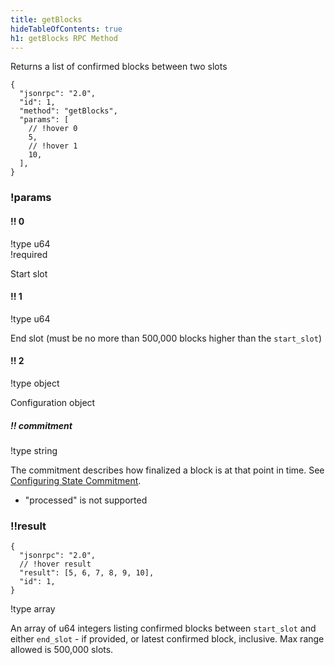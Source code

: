 ```yaml
---
title: getBlocks
hideTableOfContents: true
h1: getBlocks RPC Method
---
```


Returns a list of confirmed blocks between two slots

<HTTPMethod>

```jsonc !request
{
  "jsonrpc": "2.0",
  "id": 1,
  "method": "getBlocks",
  "params": [
    // !hover 0
    5,
    // !hover 1
    10,
  ],
}
```

### !params

#### !! 0

!type u64  
!required

Start slot

#### !! 1

!type u64

End slot (must be no more than 500,000 blocks higher than the `start_slot`)

#### !! 2

!type object

Configuration object

##### !! commitment

!type string

The commitment describes how finalized a block is at that point in time. See
[Configuring State Commitment](/docs/rpc#configuring-state-commitment).

- "processed" is not supported

### !!result

```jsonc !response
{
  "jsonrpc": "2.0",
  // !hover result
  "result": [5, 6, 7, 8, 9, 10],
  "id": 1,
}
```

!type array

An array of u64 integers listing confirmed blocks between `start_slot` and
either `end_slot` - if provided, or latest confirmed block, inclusive. Max range
allowed is 500,000 slots.

</HTTPMethod>
